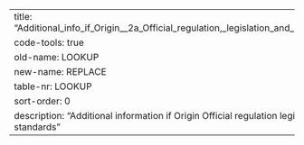 ---
title: "Additional_info_if_Origin__2a_Official_regulation,_legislation_and_standards."
code-tools: true
old-name: LOOKUP
new-name: REPLACE
table-nr: LOOKUP
sort-order: 0
description: "Additional information if Origin Official regulation legislation and standards"
---